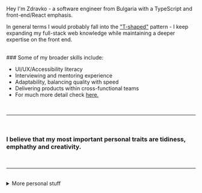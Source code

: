 ---
---

<section>

Hey I'm Zdravko - a software engineer from Bulgaria with a TypeScript
and front-end/React emphasis.

In general terms I would probably fall into the <a className="text-primary underline" href="https://en.wikipedia.org/wiki/T-shaped_skills" target="_blank">"T-shaped"</a> pattern -
I keep expanding my full-stack web knowledge while maintaining a deeper expertise
on the front end.

<br />
### Some of my broader skills include:

- UI/UX/Accessibility literacy
- Interviewing and mentoring experience
- Adaptability, balancing quality with speed
- Delivering products within cross-functional teams
- For much more detail check <a className="text-primary underline" href="/craft">here.</a>

<br />
<hr />
<br />

### I believe that my most important personal traits are <span className="italic text-primary">tidiness</span>, <span className="italic text-primary">emphathy</span> and <span className="italic text-primary">creativity</span>.

<br />
<hr />
<br />

<details>
<summary className="cursor-pointer"><span className="pl-1">More personal stuff</span></summary>

- I'm self taught, my formal education is in history

- Programming quickly became my bigget passion - I have more side projects than I can handle

- I'm happily married, we have 1 child

- People say I can cook :)

- I used to be a semi-professional Warcraft 3 player

- I worked at a board game shop focused on Magic the Gathering

- I used to play a lot of online poker back in college

- I care deeply about stray animals (a severe problem in Bulgaria) and help as much as I can

- I love reading/listening to books, especially fantasy

- If I have more time I would like to learn to draw, play the guitar, write a fantasy book, create board games (I've started with some)

</details>

</section>
